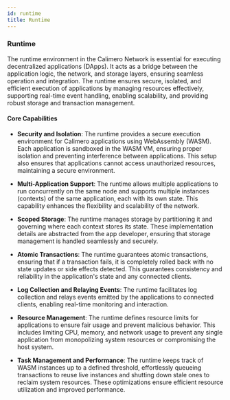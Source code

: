 ```yaml
---
id: runtime
title: Runtime
---
```


### Runtime

The runtime environment in the Calimero Network is essential for executing decentralized applications (DApps). It acts as a bridge between the application logic, the network, and storage layers, ensuring seamless operation and integration. The runtime ensures secure, isolated, and efficient execution of applications by managing resources effectively, supporting real-time event handling, enabling scalability, and providing robust storage and transaction management.

#### Core Capabilities

- **Security and Isolation**: The runtime provides a secure execution environment for Calimero applications using WebAssembly (WASM). Each application is sandboxed in the WASM VM, ensuring proper isolation and preventing interference between applications. This setup also ensures that applications cannot access unauthorized resources, maintaining a secure environment.

- **Multi-Application Support**: The runtime allows multiple applications to run concurrently on the same node and supports multiple instances (contexts) of the same application, each with its own state. This capability enhances the flexibility and scalability of the network.

- **Scoped Storage**: The runtime manages storage by partitioning it and governing where each context stores its state. These implementation details are abstracted from the app developer, ensuring that storage management is handled seamlessly and securely.

- **Atomic Transactions**: The runtime guarantees atomic transactions, ensuring that if a transaction fails, it is completely rolled back with no state updates or side effects detected. This guarantees consistency and reliability in the application's state and any connected clients.

- **Log Collection and Relaying Events**: The runtime facilitates log collection and relays events emitted by the applications to connected clients, enabling real-time monitoring and interaction.

- **Resource Management**: The runtime defines resource limits for applications to ensure fair usage and prevent malicious behavior. This includes limiting CPU, memory, and network usage to prevent any single application from monopolizing system resources or compromising the host system.

- **Task Management and Performance**: The runtime keeps track of WASM instances up to a defined threshold, effortlessly queueing transactions to reuse live instances and shutting down stale ones to reclaim system resources. These optimizations ensure efficient resource utilization and improved performance.
